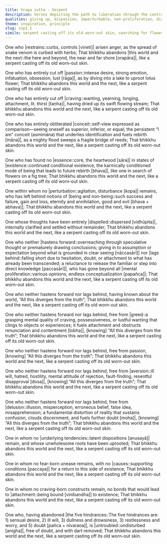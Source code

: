 ```yaml
---
title: Uraga sutta - Serpent
description: Verses depicting the path to liberation through the central metaphor of a serpent shedding its skin. Each stanza illustrates how a bhikkhu abandons defilements like anger, passion, craving, and conceit, thereby casting off attachment to this world and the next.
qualities: giving up, dispassion, imperturbable, non-proliferation, discernment
theme: inspiration, principle
slug: snp1.1
simile: serpent casting off its old worn-out skin, searching for flowers on a fig tree
---
```


One who |restrains::curbs, controls [vineti]| arisen anger,
as the spread of snake venom is curbed with herbs;
That bhikkhu abandons |this world and the next::the here and beyond, the near and far shore [orapāra]|,
like a serpent casting off its old worn-out skin.

One who has entirely cut off |passion::intense desire, strong emotion, infatuation, obsession, lust [rāga]|,
as by diving into a lake to uproot lotus flower;
That bhikkhu abandons this world and the next,
like a serpent casting off its old worn-out skin.

One who has entirely cut off |craving::wanting, yearning, longing, attachment, lit. thirst [taṇha]|,
having dried up its swift flowing stream;
That bhikkhu abandons this world and the next,
like a serpent casting off its old worn-out skin.

One who has entirely obliterated |conceit::self-view expressed as comparison—seeing oneself as superior, inferior, or equal; the persistent “I am” conceit (asmimāna) that underlies identification and fuels rebirth [māna]|,
as a mighty flood sweeps a fragile bridge of reeds;
That bhikkhu abandons this world and the next,
like a serpent casting off its old worn-out skin.

One who has found no |essence::core, the heartwood [sāra]| in states of |existence::continued conditional existence, the karmically conditioned mode of being that leads to future rebirth [bhava]|,
like one in search of flowers on a fig tree;
That bhikkhu abandons this world and the next,
like a serpent casting off its old worn-out skin.

One within whom no |perturbation::agitation, disturbance [kopa]| remains,
who has left behind notions of |being and non-being::such success and failure, gain and loss, eternity and annihilation, good and evil [bhava + abhava]|;
That bhikkhu abandons this world and the next,
like a serpent casting off its old worn-out skin.

One whose thoughts have been entirely |dispelled::dispersed [vidhūpita]|,
internally clarified and settled without remainder;
That bhikkhu abandons this world and the next,
like a serpent casting off its old worn-out skin.

One who neither |hastens forward::overreaching through speculative thought or prematurely drawing conclusions; giving in to assumption or expectation beyond what is grounded in clear seeing [nāccasārī]| nor |lags behind::falling short due to hesitation, doubt, or attachment to what has already been transcended; a reluctance to release the familiar or step into direct knowledge [paccasārī]|,
who has gone beyond all |mental proliferation::various opinions, endless conceptualization [papañca]|;
That bhikkhu abandons this world and the next,
like a serpent casting off its old worn-out skin.

One who neither hastens forward nor lags behind,
having known about the world,  “All this diverges from the truth”;
That bhikkhu abandons this world and the next,
like a serpent casting off its old worn-out skin.

One who neither hastens forward nor lags behind,
free from |greed::a grasping mental quality of craving, possessiveness, or lustful wanting that clings to objects or experiences; it fuels attachment and obstructs renunciation and contentment [lobha]|, [knowing] “All this diverges from the truth”;
That bhikkhu abandons this world and the next,
like a serpent casting off its old worn-out skin.

One who neither hastens forward nor lags behind,
free from passion, [knowing] “All this diverges from the truth”;
That bhikkhu abandons this world and the next,
like a serpent casting off its old worn-out skin.

One who neither hastens forward nor lags behind,
free from |aversion::ill will, hatred, hostility, mental attitude of rejection, fault-finding, resentful disapproval [dosa]|, [knowing] “All this diverges from the truth”;
That bhikkhu abandons this world and the next,
like a serpent casting off its old worn-out skin.

One who neither hastens forward nor lags behind,
free from |delusion::illusion, misperception, erroneous belief, false idea, misapprehension; a fundamental distortion of reality that sustains confusion, clouds discernment, and fuels further doubt [moha]|, [knowing] “All this diverges from the truth”;
That bhikkhu abandons this world and the next,
like a serpent casting off its old worn-out skin.

One in whom no |underlying tendencies::latent dispositions [anusayā]| remain,
and whose unwholesome roots have been uprooted;
That bhikkhu abandons this world and the next,
like a serpent casting off its old worn-out skin.

One in whom no fear-born unease remains,
with no |causes::supporting conditions [paccaya]| for a return to this side of existence;
That bhikkhu abandons this world and the next,
like a serpent casting off its old worn-out skin.

One in whom no craving-born constructs remain,
no bonds that would lead to |attachment::being bound [vinibandha]| to existence;
That bhikkhu abandons this world and the next,
like a serpent casting off its old worn-out skin.

One who, having abandoned |the five hindrances::The five hindrances are: 1) sensual desire, 2) ill will, 3) dullness and drowsiness, 3) restlessness and worry, and 5) doubt [pañca + nīvaraṇa]|,
is |untroubled::undisturbed [anigha]|, free of doubt, and with dart removed;
That bhikkhu abandons this world and the next,
like a serpent casting off its old worn-out skin.